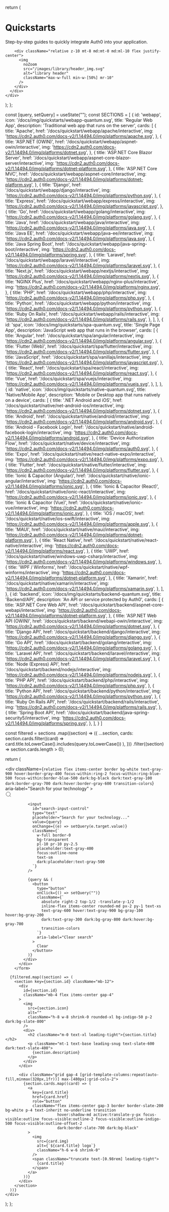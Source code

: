   return (
    <div className="w-full flex justify-center px-4 mt-10">
      <div className="quickstart_banner_container w-full max-w-[1400px] flex flex-col md:flex-row items-center justify-between rounded-2xl p-10 text-white shadow-lg relative overflow-hidden">
        <div className="relative z-10 max-w-xl">
          <h1 className="text-4xl font-semibold mb-4">Quickstarts</h1>
          <p className="text-lg leading-relaxed">
            Step-by-step guides to quickly integrate Auth0 into your application.
          </p>
        </div>

        <div className="relative z-10 mt-8 md:mt-0 md:ml-10 flex justify-center">
          <img
            noZoom
            src="/images/library/header_img.svg"
            alt="library header"
            className="max-w-full min-w-[50%] mr-10"
          />
        </div>
      </div>
    </div>
  );
};

  const [query, setQuery] = useState("");
  const SECTIONS = [
    {
      id: 'webapp',
      icon: '/docs/img/quickstarts/webapp-quantum.svg',
      title: 'Regular Web App',
      description: 'Traditional web app that runs on the server',
      cards: [
        {
          title: 'Apache',
          href: '/docs/quickstart/webapp/apache/interactive',
          img: 'https://cdn2.auth0.com/docs-v2/1.14494.0/img/platforms/apache.svg',
        },
        {
          title: 'ASP.NET (OWIN)',
          href: '/docs/quickstart/webapp/aspnet-owin/interactive',
          img: 'https://cdn2.auth0.com/docs-v2/1.14494.0/img/platforms/dotnet.svg',
        },
        {
          title: 'ASP.NET Core Blazor Server',
          href: '/docs/quickstart/webapp/aspnet-core-blazor-server/interactive',
          img: 'https://cdn2.auth0.com/docs-v2/1.14494.0/img/platforms/dotnet-platform.svg',
        },
        {
          title: 'ASP.NET Core MVC',
          href: '/docs/quickstart/webapp/aspnet-core/interactive',
          img: 'https://cdn2.auth0.com/docs-v2/1.14494.0/img/platforms/dotnet-platform.svg',
        },
        {
          title: 'Django',
          href: '/docs/quickstart/webapp/django/interactive',
          img: 'https://cdn2.auth0.com/docs-v2/1.14494.0/img/platforms/python.svg',
        },
        {
          title: 'Express',
          href: '/docs/quickstart/webapp/express/interactive',
          img: 'https://cdn2.auth0.com/docs-v2/1.14494.0/img/platforms/javascript.svg',
        },
        {
          title: 'Go',
          href: '/docs/quickstart/webapp/golang/interactive',
          img: 'https://cdn2.auth0.com/docs-v2/1.14494.0/img/platforms/golang.svg',
        },
        {
          title: 'Java',
          href: '/docs/quickstart/webapp/java/interactive',
          img: 'https://cdn2.auth0.com/docs-v2/1.14494.0/img/platforms/java.svg',
        },
        {
          title: 'Java EE',
          href: '/docs/quickstart/webapp/java-ee/interactive',
          img: 'https://cdn2.auth0.com/docs-v2/1.14494.0/img/platforms/java.svg',
        },
        {
          title: 'Java Spring Boot',
          href: '/docs/quickstart/webapp/java-spring-boot/interactive',
          img: 'https://cdn2.auth0.com/docs-v2/1.14494.0/img/platforms/spring.svg',
        },
        {
          title: 'Laravel',
          href: '/docs/quickstart/webapp/laravel/interactive',
          img: 'https://cdn2.auth0.com/docs-v2/1.14494.0/img/platforms/laravel.svg',
        },
        {
          title: 'Next.js',
          href: '/docs/quickstart/webapp/nextjs/interactive',
          img: 'https://cdn2.auth0.com/docs-v2/1.14494.0/img/platforms/nextjs.svg',
        },
        {
          title: 'NGINX Plus',
          href: '/docs/quickstart/webapp/nginx-plus/interactive',
          img: 'https://cdn2.auth0.com/docs-v2/1.14494.0/img/platforms/nginx.svg',
        },
        {
          title: 'PHP',
          href: '/docs/quickstart/webapp/php/interactive',
          img: 'https://cdn2.auth0.com/docs-v2/1.14494.0/img/platforms/php.svg',
        },
        {
          title: 'Python',
          href: '/docs/quickstart/webapp/python/interactive',
          img: 'https://cdn2.auth0.com/docs-v2/1.14494.0/img/platforms/python.svg',
        },
        {
          title: 'Ruby On Rails',
          href: '/docs/quickstart/webapp/rails/interactive',
          img: 'https://cdn2.auth0.com/docs-v2/1.14494.0/img/platforms/rails.svg',
        },
      ],
    },
    {
      id: 'spa',
      icon: '/docs/img/quickstarts/spa-quantum.svg',
      title: 'Single Page App',
      description: 'JavaScript web app that runs in the browser',
      cards: [
        {
          title: 'Angular',
          href: '/docs/quickstart/spa/angular/interactive',
          img: 'https://cdn2.auth0.com/docs-v2/1.14494.0/img/platforms/angular.svg',
        },
        {
          title: 'Flutter (Web)',
          href: '/docs/quickstart/spa/flutter/interactive',
          img: 'https://cdn2.auth0.com/docs-v2/1.14494.0/img/platforms/flutter.svg',
        },
        {
          title: 'JavaScript',
          href: '/docs/quickstart/spa/vanillajs/interactive',
          img: 'https://cdn2.auth0.com/docs-v2/1.14494.0/img/platforms/javascript.svg',
        },
        {
          title: 'React',
          href: '/docs/quickstart/spa/react/interactive',
          img: 'https://cdn2.auth0.com/docs-v2/1.14494.0/img/platforms/react.svg',
        },
        {
          title: 'Vue',
          href: '/docs/quickstart/spa/vuejs/interactive',
          img: 'https://cdn2.auth0.com/docs-v2/1.14494.0/img/platforms/vuejs.svg',
        },
      ],
    },
    {
      id: 'native',
      icon: '/docs/img/quickstarts/native-quantum.svg',
      title: 'Native/Mobile App',
      description: 'Mobile or Desktop app that runs natively on a device',
      cards: [
        {
          title: '.NET Android and iOS',
          href: '/docs/quickstart/native/net-android-ios/interactive',
          img: 'https://cdn2.auth0.com/docs-v2/1.14494.0/img/platforms/dotnet.svg',
        },
        {
          title: 'Android',
          href: '/docs/quickstart/native/android/interactive',
          img: 'https://cdn2.auth0.com/docs-v2/1.14494.0/img/platforms/android.svg',
        },
        {
          title: 'Android - Facebook Login',
          href: '/docs/quickstart/native/android-facebook-login/interactive',
          img: 'https://cdn2.auth0.com/docs-v2/1.14494.0/img/platforms/android.svg',
        },
        {
          title: 'Device Authorization Flow',
          href: '/docs/quickstart/native/device/interactive',
          img: 'https://cdn2.auth0.com/docs-v2/1.14494.0/img/platforms/auth0.svg',
        },
        {
          title: 'Expo',
          href: '/docs/quickstart/native/react-native-expo/interactive',
          img: 'https://cdn2.auth0.com/docs-v2/1.14494.0/img/platforms/expo.svg',
        },
        {
          title: 'Flutter',
          href: '/docs/quickstart/native/flutter/interactive',
          img: 'https://cdn2.auth0.com/docs-v2/1.14494.0/img/platforms/flutter.svg',
        },
        {
          title: 'Ionic & Capacitor (Angular)',
          href: '/docs/quickstart/native/ionic-angular/interactive',
          img: 'https://cdn2.auth0.com/docs-v2/1.14494.0/img/platforms/ionic.svg',
        },
        {
          title: 'Ionic & Capacitor (React)',
          href: '/docs/quickstart/native/ionic-react/interactive',
          img: 'https://cdn2.auth0.com/docs-v2/1.14494.0/img/platforms/ionic.svg',
        },
        {
          title: 'Ionic & Capacitor (Vue)',
          href: '/docs/quickstart/native/ionic-vue/interactive',
          img: 'https://cdn2.auth0.com/docs-v2/1.14494.0/img/platforms/ionic.svg',
        },
        {
          title: 'iOS / macOS',
          href: '/docs/quickstart/native/ios-swift/interactive',
          img: 'https://cdn2.auth0.com/docs-v2/1.14494.0/img/platforms/apple.svg',
        },
        {
          title: 'MAUI',
          href: '/docs/quickstart/native/maui/interactive',
          img: 'https://cdn2.auth0.com/docs-v2/1.14494.0/img/platforms/dotnet-platform.svg',
        },
        {
          title: 'React Native',
          href: '/docs/quickstart/native/react-native/interactive',
          img: 'https://cdn2.auth0.com/docs-v2/1.14494.0/img/platforms/react.svg',
        },
        {
          title: 'UWP',
          href: '/docs/quickstart/native/windows-uwp-csharp/interactive',
          img: 'https://cdn2.auth0.com/docs-v2/1.14494.0/img/platforms/windows.svg',
        },
        {
          title: 'WPF / Winforms',
          href: '/docs/quickstart/native/wpf-winforms/interactive',
          img: 'https://cdn2.auth0.com/docs-v2/1.14494.0/img/platforms/dotnet-platform.svg',
        },
        {
          title: 'Xamarin',
          href: '/docs/quickstart/native/xamarin/interactive',
          img: 'https://cdn2.auth0.com/docs-v2/1.14494.0/img/platforms/xamarin.svg',
        },
      ],
    },
    {
      id: 'backend',
      icon: '/docs/img/quickstarts/backend-quantum.svg',
      title: 'Backend/API',
      description: 'An API or service protected by Auth0',
      cards: [
        {
          title: 'ASP.NET Core Web API',
          href: '/docs/quickstart/backend/aspnet-core-webapi/interactive',
          img: 'https://cdn2.auth0.com/docs-v2/1.14494.0/img/platforms/dotnet-platform.svg',
        },
        {
          title: 'ASP.NET Web API (OWIN)',
          href: '/docs/quickstart/backend/webapi-owin/interactive',
          img: 'https://cdn2.auth0.com/docs-v2/1.14494.0/img/platforms/dotnet.svg',
        },
        {
          title: 'Django API',
          href: '/docs/quickstart/backend/django/interactive',
          img: 'https://cdn2.auth0.com/docs-v2/1.14494.0/img/platforms/django.svg',
        },
        {
          title: 'Go API',
          href: '/docs/quickstart/backend/golang/interactive',
          img: 'https://cdn2.auth0.com/docs-v2/1.14494.0/img/platforms/golang.svg',
        },
        {
          title: 'Laravel API',
          href: '/docs/quickstart/backend/laravel/interactive',
          img: 'https://cdn2.auth0.com/docs-v2/1.14494.0/img/platforms/laravel.svg',
        },
        {
          title: 'Node (Express) API',
          href: '/docs/quickstart/backend/nodejs/interactive',
          img: 'https://cdn2.auth0.com/docs-v2/1.14494.0/img/platforms/nodejs.svg',
        },
        {
          title: 'PHP API',
          href: '/docs/quickstart/backend/php/interactive',
          img: 'https://cdn2.auth0.com/docs-v2/1.14494.0/img/platforms/php.svg',
        },
        {
          title: 'Python API',
          href: '/docs/quickstart/backend/python/interactive',
          img: 'https://cdn2.auth0.com/docs-v2/1.14494.0/img/platforms/python.svg',
        },
        {
          title: 'Ruby On Rails API',
          href: '/docs/quickstart/backend/rails/interactive',
          img: 'https://cdn2.auth0.com/docs-v2/1.14494.0/img/platforms/rails.svg',
        },
        {
          title: 'Spring Boot API',
          href: '/docs/quickstart/backend/java-spring-security5/interactive',
          img: 'https://cdn2.auth0.com/docs-v2/1.14494.0/img/platforms/spring.svg',
        },
      ],
    }
  ]

  const filtered = sections
    .map((section) => ({
      ...section,
      cards: section.cards.filter((card) =>
        card.title.toLowerCase().includes(query.toLowerCase())
      ),
    }))
    .filter((section) => section.cards.length > 0);

  return (
    <div
      id="maincontent"
      role="main"
      className="mx-auto max-w-[1400px] py-12 text-slate-800 dark:text-slate-200"
    >
      <form role="search" autoComplete="on" className="mb-10">
          <div className="w-full">
            <div
              className={`
                relative flex items-center
                border bg-white text-gray-900
                hover:border-gray-400
                focus-within:ring-2 focus-within:ring-blue-500 focus-within:border-blue-500
                dark:bg-black dark:text-gray-100
                dark:border-gray-700 dark:hover:border-gray-600
                transition-colors
              `}
              aria-label="Search for your technology"
            >
              <div className="pointer-events-none absolute left-3 top-1/2 -translate-y-1/2">
                <svg
                  xmlns="http://www.w3.org/2000/svg"
                  width="20"
                  height="20"
                  viewBox="0 0 24 24"
                  fill="none"
                  stroke="currentColor"
                  strokeWidth="2"
                  strokeLinecap="round"
                  strokeLinejoin="round"
                  className="text-gray-500 dark:text-gray-400"
                  aria-hidden="true"
                >
                  <circle cx="11" cy="11" r="8"></circle>
                  <line x1="21" y1="21" x2="16.65" y2="16.65"></line>
                </svg>
              </div>

              <input
                id="search-input-control"
                type="text"
                placeholder="Search for your technology..."
                value={query}
                onChange={(e) => setQuery(e.target.value)}
                className={`
                  w-full border-0
                  bg-transparent
                  pl-10 pr-10 py-2.5
                  placeholder:text-gray-400
                  focus:outline-none
                  text-sm
                  dark:placeholder:text-gray-500
                `}
              />

              {query && (
                <button
                  type="button"
                  onClick={() => setQuery("")}
                  className={`
                    absolute right-2 top-1/2 -translate-y-1/2
                    inline-flex items-center rounded-md px-2 py-1 text-xs
                    text-gray-600 hover:text-gray-900 bg-gray-100 hover:bg-gray-200
                    dark:text-gray-300 dark:bg-gray-800 dark:hover:bg-gray-700
                    transition-colors
                  `}
                  aria-label="Clear search"
                >
                  Clear
                </button>
              )}
            </div>
          </div>
        </form>

      {filtered.map((section) => (
        <section key={section.id} className="mb-12">
          <div
            id={section.id}
            className="mb-4 flex items-center gap-4"
          >
            <img
              src={section.icon}
              alt=""
              className="h-8 w-8 shrink-0 rounded-xl bg-indigo-50 p-2 dark:bg-slate-800"
            />
            <div>
              <h2 className="m-0 text-xl leading-tight">{section.title}</h2>
              <p className="mt-1 text-base leading-snug text-slate-600 dark:text-slate-400">
                {section.description}
              </p>
            </div>
          </div>

          <div className="grid gap-4 [grid-template-columns:repeat(auto-fill,minmax(320px,1fr))] max-[480px]:grid-cols-2">
            {section.cards.map((card) => (
              <a
                key={card.title}
                href={card.href}
                role="button"
                className="flex items-center gap-3 border border-slate-200 bg-white p-4 text-inherit no-underline transition
                           hover:shadow-md active:translate-y-px focus-visible:outline focus-visible:outline-2 focus-visible:outline-indigo-500 focus-visible:outline-offset-2
                           dark:border-slate-700 dark:bg-black"
              >
                <img
                  src={card.img}
                  alt={`${card.title} logo`}
                  className="h-6 w-6 shrink-0"
                />
                <span className="truncate text-[0.98rem] leading-tight">
                  {card.title}
                </span>
              </a>
            ))}
          </div>
        </section>
      ))}
    </div>
  );
};
